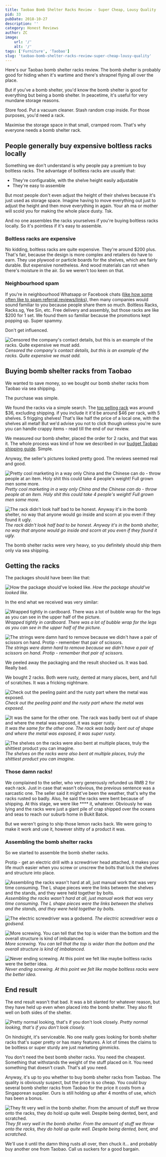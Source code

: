 ```yaml
---
title: Taobao Bomb Shelter Racks Review - Super Cheap, Lousy Quality
pid: 33
pubDate: 2018-10-27
description: ''
category: Honest Reviews
author: ZC
image:
    url: '/'
    alt: '/'
tags: ['Furniture', 'Taobao']
slug: 'taobao-bomb-shelter-racks-review-super-cheap-lousy-quality'
---
```


Here's our Taobao bomb shelter racks review. The bomb shelter is probably good for hiding when it's wartime and there's shrapnel flying all over the place.

But if you've a bomb shelter, you'd know the bomb shelter is good for everything but being a bomb shelter. In peacetime, it's useful for very mundane storage reasons.

Store food. Put a vacuum cleaner. Stash random crap inside. For those purposes, you'd need a rack.

Maximise the storage space in that small, cramped room. That's why everyone needs a bomb shelter rack.

## People generally buy expensive boltless racks locally

Something we don't understand is why people pay a premium to buy boltless racks. The advantage of boltless racks are usually that:

- They're configurable, with the shelve height easily adjustable
- They're easy to assemble

But most people don't even adjust the height of their shelves because it's just used as storage space. Imagine having to move everything out just to adjust the height and then move everything in again. Your ah ma or mother will scold you for making the whole place dusty. Tsk.

And no one assembles the racks yourselves if you're buying boltless racks locally. So it's pointless if it's easy to assemble.

### Boltless racks are expensive

No kidding, boltless racks are quite expensive. They're around $200 plus. That's fair, because the design is more complex and retailers do have to earn. They use plywood or particle boards for the shelves, which are fairly durable. But expensive nonetheless. And wood materials can rot when there's moisture in the air. So we weren't too keen on that.

### Neighbourhood spam

If you're in neighbourhood Whatsapp or Facebook chats ([like how some often like to spam referral reviews/links](https://btonomics.com/general/15-types-neighbours-hdb-whatsapp-facebook/)), then many companies would sound familiar to you because people share them so much. Boltless Racks, Racks.sg, Yee Sin, etc. Free delivery and assembly, but those racks are like $200 for 1 set. We found them so familiar because the promotions kept popping up. Super spammy.

Don't get influenced.

![Censored the company's contact details, but this is an example of the racks. Quite expensive we must add.](./images/33_boltless-spam-722x1024.jpg) _Censored the company's contact details, but this is an example of the racks. Quite expensive we must add._

## Buying bomb shelter racks from Taobao

We wanted to save money, so we bought our bomb shelter racks from Taobao via sea shipping.

The purchase was simple.

We found the racks via a simple search. The [top selling rack](https://item.taobao.com/item.htm?spm=a1z09.2.0.0.49962e8dfdfAXm&id=523758752061&_u=q2m1h1uh48d2) was around $36, excluding shipping. if you include it it'd be around $46 per rack, with 5 shelves. 5 frigging shelves! That's like half the price of a local one, with the shelves all metal! But we'd advise you not to click though unless you're sure you can handle crappy items - read till the end of our review.

We measured our bomb shelter, placed the order for 2 racks, and that was it. The whole process was kind of how we described in our [budget Taobao shipping guide](https://btonomics.com/shopping/how-to-buy-and-ship-from-taobao-to-singapore/). Simple.

Anyway, the seller's pictures looked pretty good. The reviews seemed real and good.

![Pretty cool marketing in a way only China and the Chinese can do - throw people at an item. Holy shit this could take 4 people's weight! Full grown men some more.](./images/33_O1CN011TVHrP6QM2CycgE_25635123871-711x1024.jpg) _Pretty cool marketing in a way only China and the Chinese can do - throw people at an item. Holy shit this could take 4 people's weight! Full grown men some more._

![The rack didn't look half bad to be honest. Anyway it's in the bomb shelter, no way that anyone would go inside and scorn at you even if they found it ugly.](./images/33_TB29JwTAwaTBuNjSszfXXXgfpXa_25635123871-748x1024.jpg) _The rack didn't look half bad to be honest. Anyway it's in the bomb shelter, no way that anyone would go inside and scorn at you even if they found it ugly._

The bomb shelter racks were very heavy, so you definitely should ship them only via sea shipping.

## Getting the racks

The packages should have been like that:

![How the package should've looked like.](./images/33_TB2d5cBApmWBuNjSspdXXbugXXa_25635123871.jpg) _How the package should've looked like._

In the end what we received was very similar:

![Wrapped tightly in cardboard. There was a lot of bubble wrap for the legs as you can see in the upper half of the picture.](./images/33_IMG_20180513_155057-768x1024.jpg) _Wrapped tightly in cardboard. There was a lot of bubble wrap for the legs as you can see in the upper half of the picture._

![The strings were damn hard to remove because we didn't have a pair of scissors on hand. Protip - remember that pair of scissors.](./images/33_IMG_20180513_155100-768x1024.jpg) _The strings were damn hard to remove because we didn't have a pair of scissors on hand. Protip - remember that pair of scissors._

We peeled away the packaging and the result shocked us. It was bad. Really bad.

We bought 2 racks. Both were rusty, dented at many places, bent, and full of scratches. It was a fricking nightmare.

![Check out the peeling paint and the rusty part where the metal was exposed.](./images/33_IMG_20180513_160423-1024x768.jpg) _Check out the peeling paint and the rusty part where the metal was exposed._

![It was the same for the other one. The rack was badly bent out of shape and where the metal was exposed, it was super rusty.](./images/33_MVIMG_20180513_160431-1024x768.jpg) _It was the same for the other one. The rack was badly bent out of shape and where the metal was exposed, it was super rusty._

![The shelves on the racks were also bent at multiple places, truly the shittiest product you can imagine.](./images/33_MVIMG_20180513_155818-1024x768.jpg) _The shelves on the racks were also bent at multiple places, truly the shittiest product you can imagine._

### Those damn racks!

We complained to the seller, who very generously refunded us RMB 2 for each rack. Just in case that wasn't obvious, the previous sentence was a sarcastic one. The seller said it might've been the weather, that's why the racks rusted so badly. Also, he said the racks were bent because of shipping. At this stage, we were like \*\*\*\* it, whatever. Obviously he was lying and the racks were just a giant pile of crap shipped over the oceans and seas to reach our suburb home in Bukit Batok.

But we weren't going to ship those lemon racks back. We were going to make it work and use it, however shitty of a product it was.

### Assembling the bomb shelter racks

So we started to assemble the bomb shelter racks.

Protip - get an electric drill with a screwdriver head attached, it makes your life much easier when you screw or unscrew the bolts that lock the shelves and structure into place.

![Assembling the racks wasn't hard at all, just manual work that was very time consuming. The L shape pieces were the links between the shelves and the stands, and they were held together by bolts.](./images/33_IMG_20180513_164627-768x1024.jpg) _Assembling the racks wasn't hard at all, just manual work that was very time consuming. The L shape pieces were the links between the shelves and the stands, and they were held together by bolts._

![The electric screwdriver was a godsend.](./images/33_IMG_20180513_173136-768x1024.jpg) _The electric screwdriver was a godsend._

![More screwing. You can tell that the top is wider than the bottom and the overall structure is kind of imbalanced.](./images/33_IMG_20180513_173119-768x1024.jpg) _More screwing. You can tell that the top is wider than the bottom and the overall structure is kind of imbalanced._

![Never ending screwing. At this point we felt like maybe boltless racks were the better idea.](./images/33_IMG_20180513_173059-768x1024.jpg) _Never ending screwing. At this point we felt like maybe boltless racks were the better idea._

## End result

The end result wasn't that bad. It was a bit slanted for whatever reason, but they have held up even when placed into the bomb shelter. They also fit well on both sides of the shelter.

![Pretty normal looking, that's if you don't look closely.](./images/33_IMG_20180517_173104-1024x768.jpg) _Pretty normal looking, that's if you don't look closely._

On hindsight, it's serviceable. No one really goes looking for bomb shelter racks that's super pretty or has many features. A lot of times the claims to be boltless or super sturdy are just marketing gimmicks.

You don't need the best bomb shelter racks. You need the cheapest. Something that withstands the weight of the stuff placed on it. You need something that doesn't crash. That's all you need.

Anyway, it's up to you whether to buy bomb shelter racks from Taobao. The quality is obviously suspect, but the price is so cheap. You could buy several bomb shelter racks from Taobao for the price it costs from a Singaporean supplier. Ours is still holding up after 4 months of use, which has been a bonus.

![They fit very well in the bomb shelter. From the amount of stuff we throw onto the racks, they do hold up quite well. Despite being dented, bent, and scratched.](./images/33_IMG_20181026_233714-768x1024.jpg) _They fit very well in the bomb shelter. From the amount of stuff we throw onto the racks, they do hold up quite well. Despite being dented, bent, and scratched._

We'll use it until the damn thing rusts all over, then chuck it... and probably buy another one from Taobao. Call us suckers for a good bargain.
